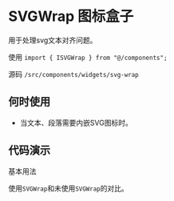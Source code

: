 # SVGWrap 图标盒子

用于处理svg文本对齐问题。

使用 `import { ISVGWrap } from "@/components";`

源码 `/src/components/widgets/svg-wrap`

## 何时使用

* 当文本、段落需要内嵌SVG图标时。

## 代码演示

基本用法

使用`SVGWrap`和未使用`SVGWrap`的对比。

<code src='@/examples/svg-wrap' />